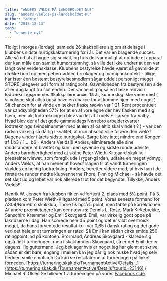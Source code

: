 ```yaml
---
title: "ANDERS VÆLDS PÅ LANDSHOLDET NU!"
slug: "anders-vaelds-pa-landsholdet-nu"
author: "admin"
date: "2015-12-13"
tags: 
  - "seneste-nyt"
---
```


Tidligt i morges (lørdag), samlede 26 skakspillere sig om at deltage i klubbens sidste hurtigskakturnering for i år. Det var en bragende succes. Alle så ud til at hygge sig socialt, og hvis det var muligt at opfinde et apparat der kan måle den samlet humørstemning, så ville det ikke undrer at den var langt over verdensklasse. Klubbens bestyrelse havde været så gavmilde at dække bord op med pebernødder, brunkager og marcipankonfekt - tillige, har især éen bestemt bestyrelsesmedlem sågar uddelt personligt meget STORE julegaver ud i form af ratingpoint. Gavmildheden fra bestyrelsen side af er dog langt fra slut endnu. Der var nemlig også en flaske rødvin i lodtrækningspræmie. Skakspillere under 18 år, kunne dog ikke være med ( vi voksne skal altså også have en chance for at komme hjem med noget ). Så chancen for at vinde en lækker flaske rødvin var 1:21. Rent procentuelt var sandsynligheden 57% for at en af vore egne der hev flasken med sig hjem, men ak, lodtrækningen blev vundet af Troels F. Larsen fra Valby. Hvad blev dér af det gode gammeldags Nørrebro arbejderkvarter lodtræknings svindelnummer med at éen af os altid skal vinde ( ? ) - var den rødvin virkelig så dårlig i kvalitet, at man absolut ville forære den væk?! Dagens vinder i årets sidste hurtigskak-Børge blev intet mindre end Kongen af 1.b3 / 1,... b6 - Anders Vælds!!! Anders, eliminerede alle sine modstandere af brættet og kun i den syvende og sidste runde udviste Anders barmhjertighed med at skåne Peter Wieth-Klitgaard skakliv. I presseinterviewet, som foregik ude i ryger-gården, udtalte en meget ydmyg, Anders Vælds, at han mener at hovedårsagen til at vandt turneringen skyldes en heldig lodtrækning. Anders, beretter videre med, at hvis han i de første tre runder mødte klubvennerne Thore, Finn og Michael - så havde det set sløjt ud og løbet var nok allerede tabt før det begyndte. Tillykke, Anders Vælds!!!

Henrik W. Jensen fra klubben fik en velfortjent 2. plads med 5½ point. På 3. pladsen kom Peter Wieth-Klitgaard med 5 point. Vores seneste formand for AS04/Nørrebro skakklub, Thore fik også 5 point, men tabte på korrektionen. Af andre præmietagere kan der nævnes: Dennis L. Rose, Mark Kirkebække, Sanschiro Kræmmer og Emil Skovgaard. Emil, var virkelig godt oppe på lakridserne i dag. Han scorede hele 4½ point og det er vildt overtroisk meget, da hans forventede resultat kun var 0,85 i dansk rating og det gode ved det hele er at turneringen er rated. Så Emil kan sådan cirka smide 250 ratingpoint ind på kontoen. Brormand, Andreas Skovgaard - klarede sig også fint i turneringen, men i skakfamilien Skovgaard, så er det Emil der er dagens lille guttermand. Jeg beklager hvis er noget jeg har glemt at skrive, sådan er det bare, engang i mellem kan jeg dårlig nok huske hvad jeg selv hedder. smile emoticon Du kan se resultaterne af turneringen på linket forneden. [https://turnering.skak.dk/TournamentActive/Details…](https://turnering.skak.dk/TournamentActive/Details?tourId=23146) / Michael R. Olsen Se billeder fra turneringen på vores [Facebook side](https://www.facebook.com/NorrebroSkakklub/posts/1248528865173086).
